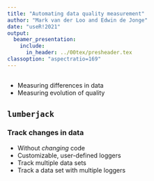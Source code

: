 ```yaml
---
title: "Automating data quality measurement"
author: "Mark van der Loo and Edwin de Jonge"
date: "useR!2021"
output: 
  beamer_presentation:
    include:
      in_header: ../00tex/presheader.tex
classoption: "aspectratio=169"
---
```


## 

- Measuring differences in data
- Measuring evolution of quality


##

\begin{center}
\includegraphics[height=0.45\textheight]{fig/datastep}
\end{center}

##

\begin{center}
\includegraphics[height=0.7\textheight]{fig/datastep2}
\end{center}


##

\begin{center}
\includegraphics[height=0.6\textheight]{fig/cellsplit}
\end{center}


##

\begin{center}
\includegraphics[height=0.6\textheight]{fig/rulesplit}
\end{center}


## `lumberjack`

### Track changes in data

- Without _changing_ code
- Customizable, user-defined loggers
- Track multiple data sets
- Track a data set with multiple loggers







